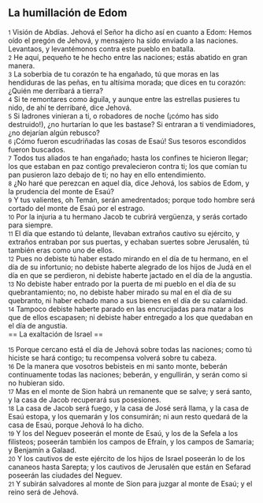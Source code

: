 == La humillación de Edom ==

{{anchor|1}} <small>1</small> Visión de Abdías. Jehová el Señor ha dicho así en cuanto a Edom: Hemos oído el pregón de Jehová, y mensajero ha sido enviado a las naciones. Levantaos, y levantémonos contra este pueblo en batalla.<br>
{{anchor|2}} <small>2</small> He aquí, pequeño te he hecho entre las naciones; estás abatido en gran manera.<br>
{{anchor|3}} <small>3</small> La soberbia de tu corazón te ha engañado, tú que moras en las hendiduras de las peñas, en tu altísima morada; que dices en tu corazón: ¿Quién me derribará a tierra?<br>
{{anchor|4}} <small>4</small> Si te remontares como águila, y aunque entre las estrellas pusieres tu nido, de ahí te derribaré, dice Jehová.<br>
{{anchor|5}} <small>5</small> Si ladrones vinieran a ti, o robadores de noche (¡cómo has sido destruido!), ¿no hurtarían lo que les bastase? Si entraran a ti vendimiadores, ¿no dejarían algún rebusco?<br>
{{anchor|6}} <small>6</small> ¡Cómo fueron escudriñadas las cosas de Esaú! Sus tesoros escondidos fueron buscados.<br>
{{anchor|7}} <small>7</small> Todos tus aliados te han engañado; hasta los confines te hicieron llegar; los que estaban en paz contigo prevalecieron contra ti; los que comían tu pan pusieron lazo debajo de ti; no hay en ello entendimiento.<br>
{{anchor|8}} <small>8</small> ¿No haré que perezcan en aquel día, dice Jehová, los sabios de Edom, y la prudencia del monte de Esaú?<br>
{{anchor|9}} <small>9</small> Y tus valientes, oh Temán, serán amedrentados; porque todo hombre será cortado del monte de Esaú por el estrago.<br>
{{anchor|10}} <small>10</small> Por la injuria a tu hermano Jacob te cubrirá vergüenza, y serás cortado para siempre.<br>
{{anchor|11}} <small>11</small> El día que estando tú delante, llevaban extraños cautivo su ejército, y extraños entraban por sus puertas, y echaban suertes sobre Jerusalén, tú también eras como uno de ellos.<br>
{{anchor|12}} <small>12</small> Pues no debiste tú haber estado mirando en el día de tu hermano, en el día de su infortunio; no debiste haberte alegrado de los hijos de Judá en el día en que se perdieron, ni debiste haberte jactado en el día de la angustia.<br>
{{anchor|13}} <small>13</small> No debiste haber entrado por la puerta de mi pueblo en el día de su quebrantamiento; no, no debiste haber mirado su mal en el día de su quebranto, ni haber echado mano a sus bienes en el día de su calamidad.<br>
{{anchor|14}} <small>14</small> Tampoco debiste haberte parado en las encrucijadas para matar a los que de ellos escapasen; ni debiste haber entregado a los que quedaban en el día de angustia.<br>
== La exaltación de Israel ==

{{anchor|15}} <small>15</small> Porque cercano está el día de Jehová sobre todas las naciones; como tú hiciste se hará contigo; tu recompensa volverá sobre tu cabeza.<br>
{{anchor|16}} <small>16</small> De la manera que vosotros bebisteis en mi santo monte, beberán continuamente todas las naciones; beberán, y engullirán, y serán como si no hubieran sido.<br>
{{anchor|17}} <small>17</small> Mas en el monte de Sion habrá un remanente que se salve; y será santo, y la casa de Jacob recuperará sus posesiones.<br>
{{anchor|18}} <small>18</small> La casa de Jacob será fuego, y la casa de José será llama, y la casa de Esaú estopa, y los quemarán y los consumirán; ni aun resto quedará de la casa de Esaú, porque Jehová lo ha dicho.<br>
{{anchor|19}} <small>19</small> Y los del Neguev poseerán el monte de Esaú, y los de la Sefela a los filisteos; poseerán también los campos de Efraín, y los campos de Samaria; y Benjamín a Galaad.<br>
{{anchor|20}} <small>20</small> Y los cautivos de este ejército de los hijos de Israel poseerán lo de los cananeos hasta Sarepta; y los cautivos de Jerusalén que están en Sefarad poseerán las ciudades del Neguev.<br>
{{anchor|21}} <small>21</small> Y subirán salvadores al monte de Sion para juzgar al monte de Esaú; y el reino será de Jehová.<br>
